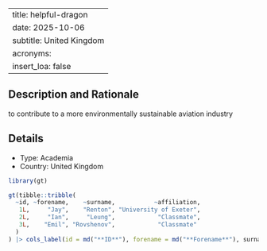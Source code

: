 
---
title: helpful-dragon
date: 2025-10-06
subtitle: United Kingdom
acronyms:
  insert_loa: false
---

## Description and Rationale

to contribute to a more environmentally sustainable aviation industry

## Details

* Type: Academia
* Country: United Kingdom

```r
library(gt)

gt(tibble::tribble(
  ~id, ~forename,    ~surname,           ~affiliation,
   1L,     "Jay",    "Renton", "University of Exeter",
   2L,     "Ian",     "Leung",            "Classmate",
   3L,    "Emil", "Rovshenov",            "Classmate"
  )
) |> cols_label(id = md("**ID**"), forename = md("**Forename**"), surname ~ md("**Surname**"), affiliation ~ md("**Affiliation**"))
```

